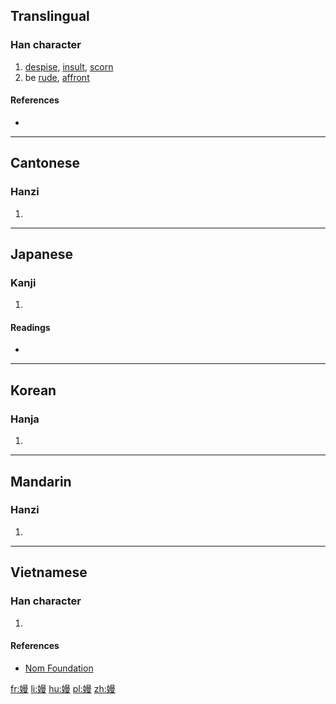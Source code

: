 ==Translingual==

===Han character===
{{Han char|rn=38|rad=女|as=11|sn=14|four=46447|canj=VAWE|ids=⿰女曼}}

# [[despise]], [[insult]], [[scorn]]
# be [[rude]], [[affront]]

====References====
* {{Han ref|kx=0269.260|dkj=06644|dj=0537.170|hdz=21077.040|uh=5ADA|ud=23258|bh=E170|bd=57712}}

----

==Cantonese==

===Hanzi===
{{yue-hanzi|jyut=|y=maan6}}

# {{defn|lang=yue|sort=女11}}

----

==Japanese==

===Kanji===
{{ja-kanji|grade=|rs=女11}}

# {{defn|lang=ja|sort=女11}}

====Readings====
* {{ja-readings|on=[[ばん]] (ban), [[まん]] (man), [[べん]] (ben), [[めん]] (men), [[えん]] (en)|kun=[[あなどる]] (anadoru), [[けがす]] (kegasu), [[おこたる]] (okotaru), [[おごる]] (ogoru)}}

----

==Korean==

===Hanja===
{{ko-hanja|hangeul=만|rv=man|mr=man}}

#

----

==Mandarin==

===Hanzi===
{{cmn-hanzi|pin=[[mān]] ([[man1]]), [[màn]] ([[man4]])|wg=man<sup>1</sup>, man<sup>4</sup>}}

# {{defn|lang=cmn|sort=女11}}

----

==Vietnamese==

===Han character===
{{vi-readings|rs=女11|hanviet=mạn}}

# {{defn|lang=vi|sort=女11}}

====References====
* [http://nomfoundation.org/common/nom_details.php?codepoint=5ada Nom Foundation]

[[fr:嫚]]
[[li:嫚]]
[[hu:嫚]]
[[pl:嫚]]
[[zh:嫚]]